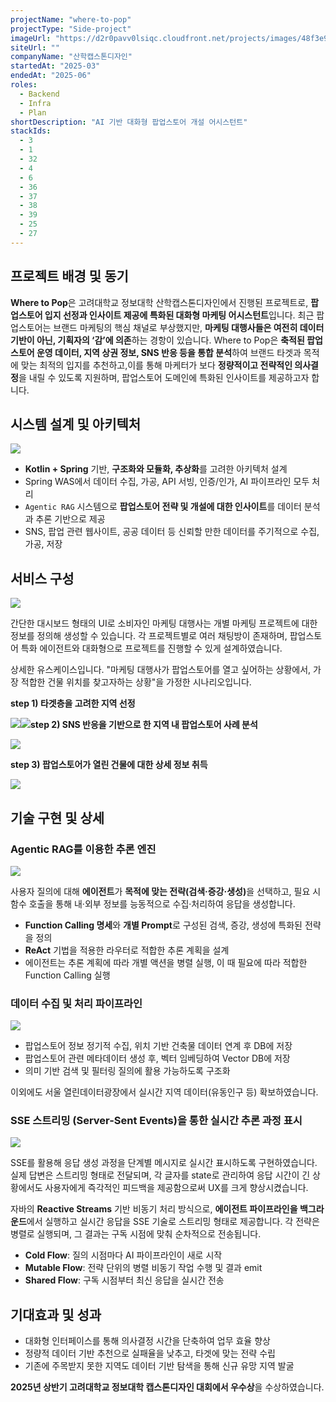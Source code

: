 ```yaml
---
projectName: "where-to-pop"
projectType: "Side-project"
imageUrl: "https://d2r0pavv0lsiqc.cloudfront.net/projects/images/48f3e986-799b-4f74-9b68-c3209c00820c.webp"
siteUrl: ""
companyName: "산학캡스톤디자인"
startedAt: "2025-03"
endedAt: "2025-06"
roles:
  - Backend
  - Infra
  - Plan
shortDescription: "AI 기반 대화형 팝업스토어 개설 어시스턴트"
stackIds:
  - 3
  - 1
  - 32
  - 4
  - 6
  - 36
  - 37
  - 38
  - 39
  - 25
  - 27
---
```


## 프로젝트 배경 및 동기

**Where to Pop**은 고려대학교 정보대학 산학캡스톤디자인에서 진행된 프로젝트로, **팝업스토어 입지 선정과 인사이트 제공에 특화된 대화형 마케팅 어시스턴트**입니다. 최근 팝업스토어는 브랜드 마케팅의 핵심 채널로 부상했지만, **마케팅 대행사들은 여전히 데이터 기반이 아닌, 기획자의 ‘감’에 의존**하는 경항이 있습니다.
Where to Pop은 **축적된 팝업스토어 운영 데이터, 지역 상권 정보, SNS 반응 등을 통합 분석**하여 브랜드 타겟과 목적에 맞는 최적의 입지를 추천하고,이를 통해 마케터가 보다 **정량적이고 전략적인 의사결정**을 내릴 수 있도록 지원하며, 팝업스토어 도메인에 특화된 인사이트를 제공하고자 합니다.

## 시스템 설계 및 아키텍처

![](https://d2r0pavv0lsiqc.cloudfront.net/projects/images/45e60100-03bb-4d86-943f-61f4712b3bb0.webp)

- **Kotlin + Spring** 기반, **구조화와 모듈화, 추상화**를 고려한 아키텍처 설계
- Spring WAS에서 데이터 수집, 가공, API 서빙, 인증/인가, AI 파이프라인 모두 처리
- `Agentic RAG` 시스템으로 **팝업스토어 전략 및 개설에 대한 인사이트**를 데이터 분석과 추론 기반으로 제공
- SNS, 팝업 관련 웹사이트, 공공 데이터 등 신뢰할 만한 데이터를 주기적으로 수집, 가공, 저장

## 서비스 구성

![](https://d2r0pavv0lsiqc.cloudfront.net/projects/images/b78a04a5-7c35-49b4-be7d-ec1054e58476.gif)

간단한 대시보드 형태의 UI로 소비자인 마케팅 대행사는 개별 마케팅 프로젝트에 대한 정보를 정의해 생성할 수 있습니다. 각 프로젝트별로 여러 채팅방이 존재하며, 팝업스토어 특화 에이전트와 대화형으로 프로젝트를 진행할 수 있게 설계하였습니다.

상세한 유스케이스입니다. "마케팅 대행사가 팝업스토어를 열고 싶어하는 상황에서, 가장 적합한 건물 위치를 찾고자하는 상황"을 가정한 시나리오입니다.

**step 1) 타겟층을 고려한 지역 선정**

![](https://d2r0pavv0lsiqc.cloudfront.net/projects/images/36fef51f-d154-49bf-93ef-841e29959bdc.webp)![](https://d2r0pavv0lsiqc.cloudfront.net/projects/images/32f1bfbb-c372-469d-92ea-91ced271a597.webp)**step 2) SNS 반응을 기반으로 한 지역 내 팝업스토어 사례 분석**

![](https://d2r0pavv0lsiqc.cloudfront.net/projects/images/fc0ac2b6-c948-40a5-b9d8-579dbb1d8242.webp)

**step 3) 팝업스토어가 열린 건물에 대한 상세 정보 취득**

![](https://d2r0pavv0lsiqc.cloudfront.net/projects/images/72aa5490-4450-4fe1-8129-cdeeac485027.webp)

## 기술 구현 및 상세

### Agentic RAG를 이용한 추론 엔진

![](https://d2r0pavv0lsiqc.cloudfront.net/projects/images/7850cd6e-16aa-4333-8ad2-1382f6decfa3.webp)

사용자 질의에 대해 **에이전트**가 **목적에 맞는 전략(검색·증강·생성)**&#xC744; 선택하고, 필요 시 함수 호출을 통해 내·외부 정보를 능동적으로 수집·처리하여 응답을 생성합니다.

- **Function Calling 명세**와 **개별 Prompt**로 구성된 검색, 증강, 생성에 특화된 전략을 정의
- **ReAct** 기법을 적용한 라우터로 적합한 추론 계획을 설계
- 에이전트는 추론 계획에 따라 개별 액션을 병렬 실행, 이 때 필요에 따라 적합한 Function Calling 실행

### 데이터 수집 및 처리 파이프라인

![](https://d2r0pavv0lsiqc.cloudfront.net/projects/images/2f19b120-9226-4d81-bf73-7a19ee2ec5f1.webp)

- 팝업스토어 정보 정기적 수집, 위치 기반 건축물 데이터 연계 후 DB에 저장
- 팝업스토어 관련 메타데이터 생성 후, 벡터 임베딩하여 Vector DB에 저장
- 의미 기반 검색 및 필터링 질의에 활용 가능하도록 구조화

이외에도 서울 열린데이터광장에서 실시간 지역 데이터(유동인구 등) 확보하였습니다.

### SSE 스트리밍 (Server-Sent Events)을 통한 실시간 추론 과정 표시

![](https://d2r0pavv0lsiqc.cloudfront.net/projects/images/daec9fb7-a967-4caa-ab53-edd18d164200.gif)

SSE를 활용해 응답 생성 과정을 단계별 메시지로 실시간 표시하도록 구현하였습니다.
실제 답변은 스트리밍 형태로 전달되며, 각 글자를 state로 관리하여 응답 시간이 긴 상황에서도 사용자에게 즉각적인 피드백을 제공함으로써 UX를 크게 향상시켰습니다.

자바의 **Reactive Streams** 기반 비동기 처리 방식으로, **에이전트 파이프라인을 백그라운드**에서 실행하고 실시간 응답을 SSE 기술로 스트리밍 형태로 제공합니다. 각 전략은 병렬로 실행되며, 그 결과는 구독 시점에 맞춰 순차적으로 전송됩니다.

- **Cold Flow**: 질의 시점마다 AI 파이프라인이 새로 시작
- **Mutable Flow**: 전략 단위의 병렬 비동기 작업 수행 및 결과 emit
- **Shared Flow**: 구독 시점부터 최신 응답을 실시간 전송

## 기대효과 및 성과

- 대화형 인터페이스를 통해 의사결정 시간을 단축하여 업무 효율 향상
- 정량적 데이터 기반 추천으로 실패율을 낮추고, 타겟에 맞는 전략 수립
- 기존에 주목받지 못한 지역도 데이터 기반 탐색을 통해 신규 유망 지역 발굴

**2025년 상반기 고려대학교 정보대학 캡스톤디자인 대회에서 우수상**을 수상하였습니다.